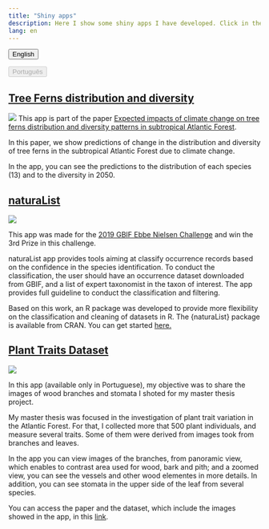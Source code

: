 ```yaml
---
title: "Shiny apps"
description: Here I show some shiny apps I have developed. Click in the title to see the app.
lang: en
---
```


::: {.btn-group role="group"}
<a href="shiny.html"> <button type="button" class="btn btn-primary active btn-sm">English</button></a> 

<a href="index-pt.html"> <button type="button" class="btn btn-primary btn-sm" disabled>Português</button></a>
:::


## [Tree Ferns distribution and diversity](https://avrodrigues.shinyapps.io/tferns/)

![](img/tree_ferns.png)
This app is part of the paper [Expected impacts of climate change on tree ferns distribution and diversity patterns in subtropical Atlantic Forest](https://doi.org/10.1016/j.pecon.2021.03.007).

In this paper, we show predictions of change in the distribution and diversity of tree ferns in the subtropical Atlantic Forest due to climate change. 

In the app, you can see the predictions to the distribution of each species (13) and to the diversity in 2050.


## [naturaList](https://avrodrigues.shinyapps.io/naturaList/)

![](img/naturalist.png)

This app was made for the [2019 GBIF Ebbe Nielsen Challenge](https://www.gbif.org/pt/news/2mixX9oDrJI2W3AqPFOxI3/wherenext-wins-2019-gbif-ebbe-nielsen-challenge) and win the 3rd Prize in this challenge. 

naturaList app provides tools aiming at classify occurrence records based on the confidence in the species identification. To conduct the classification, the user should have an occurrence dataset downloaded from GBIF, and a list of expert taxonomist in the taxon of interest.
The app provides full guideline to conduct the classification and filtering. 

Based on this work, an R package was developed to provide more flexibility on the classification and cleaning of datasets in R. The {naturaList} package is available from CRAN. You can get started [here.](https://avrodrigues.github.io/naturaList/)

## [Plant Traits Dataset](https://avrodrigues.shinyapps.io/AF_plant_trait_dataset/)

![](img/plant_trait.png)

In this app (available only in Portuguese), my objective was to share the images of wood branches and stomata I shoted for my master thesis project. 

My master thesis was focused in the investigation of plant trait variation in the Atlantic Forest. For that, I collected more that 500 plant individuals, and measure several traits. Some of them were derived from images took from branches and leaves. 

In the app you can view images of the branches, from panoramic view, which enables to contrast area used for wood, bark and pith; and a zoomed view, you can see the vessels and other wood elementes in more details. In addition, you can see stomata in the upper side of the leaf from several species.

You can access the paper and the dataset, which include the images showed in the app, in this [link](https://doi.org/10.3390/data3020016).
